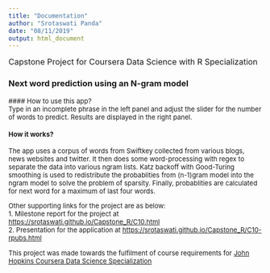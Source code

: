```yaml
---
title: "Documentation"
author: "Srotaswati Panda"
date: "08/11/2019"
output: html_document
---
```


<font size = "3">
Capstone Project for Coursera Data Science with R Specialization
</font>

### Next word prediction using an N-gram model

<font size = "2.5">
#### How to use this app?   
Type in an incomplete phrase in the left panel and adjust the slider for the number of words to predict. Results are displayed in the right panel.

#### How it works?  
The app uses a corpus of words from Swiftkey collected from various blogs, news websites and twitter. It then does some word-processing with regex to separate the data into various ngram lists. Katz backoff with Good-Turing smoothing is used to redistribute the probablities from (n-1)gram model into the ngram model to solve the problem of sparsity. Finally, probablities are calculated for next word for a maximum of last four words. 

Other supporting links for the project are as below:  
1. Milestone report for the project at <https://srotaswati.github.io/Capstone_R/C10.html>  
2. Presentation for the application at <https://srotaswati.github.io/Capstone_R/C10-rpubs.html>  


This project was made towards the fulfilment of course requirements for [John Hopkins Coursera Data Science Specialization](https://www.coursera.org/specialization/jhudatascience/1?utm_medium=listingPage)
</font>